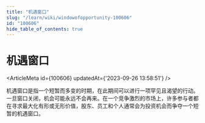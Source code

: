 ```yaml
---
title: "机遇窗口"
slug: "/learn/wiki/windowofopportunity-100606"
id: "100606"
hide_table_of_contents: true
---
```



# 机遇窗口

<ArticleMeta id={100606} updatedAt={'2023-09-26 13:58:51'} />
<div className='border-solid border-b border-t-0 my-4 border-[var(--ifm-color-gray-300)]' />

机遇窗口是指一个短暂而多变的时期，在此期间可以进行一项罕见且渴望的行动。一旦窗口关闭，机会可能永远不会再来。在一个竞争激烈的市场上，许多参与者都在寻求最大化有形或无形价值，股东、员工和个人通常会为投资机会而争夺一个短暂的机遇窗口。
